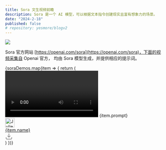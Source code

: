 ---
title: Sora 文生视频前瞻
description: Sora 是一个 AI 模型，可以根据文本指令创建现实且富有想象力的场景。
date: "2024-2-18"
published: false
# repository: yesmore/blogv2
---

![](/article/sora.jpg)

Sora 官方网站 [https://openai.com/sora](https://openai.com/sora)，下面的视频采集自 Openai 官方，
均由 Sora 模型生成，并提供相应的提示词。


<div className="grid grid-cols-1 sm:grid-cols-1 md:grid-cols-2 lg:grid-cols-2 gap-2 justify-items-stretch w-full" >
  {soraDemos.map(item => {
    return (
      <div className="px-2 py-2" key={item.id}>
        <video className="w-full rounded my-3" controls>
          <source
            src={item.video_src}
            type="video/mp4"
          />
          Your browser does not support the video tag.
        </video>
        <span
          className="flex-col text-slate-500 line-clamp-4 hover:line-clamp-none"
        >
          {item.prompt}
        </span>
        <div className="flex flex-row justify-between h-10">
          <a
            target="_blank"
            className="flex flex-row items-center space-x-2"
            href={item.twitter}
            ><img
              alt="Julie W. Design"
              loading="lazy"
              width="30"
              height="30"
              decoding="async"
              data-nimg="1"
              className="rounded-full"
              src={item.avatar}
            />
            <div className="text-sm">{item.name}</div>
          </a>
          <a href={item.video_src}>
          <svg
            xmlns="http://www.w3.org/2000/svg"
            width="24"
            height="24"
            viewBox="0 0 24 24"
            fill="none"
            stroke="currentColor"
            strokeWidth="2"
            strokeLinecap="round"
            strokeLinejoin="round"
            className="hover:cursor-pointer custom-cursor-on-hover"
          >
            <path d="M21 15v4a2 2 0 0 1-2 2H5a2 2 0 0 1-2-2v-4"></path>
            <polyline points="7 10 12 15 17 10"></polyline>
            <line x1="12" y1="15" x2="12" y2="3"></line>
          </svg>
          </a>
        </div>
      </div>
    )
  })}
</div>